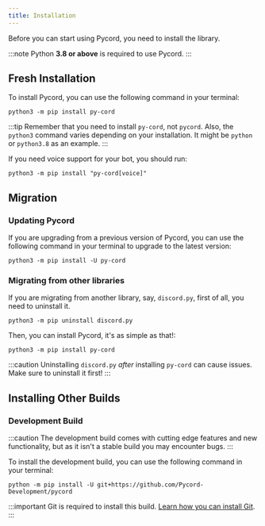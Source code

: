 ```yaml
---
title: Installation
---
```


Before you can start using Pycord, you need to install the library.

:::note
Python **3.8 or above** is required to use Pycord.
:::

## Fresh Installation

To install Pycord, you can use the following command in your terminal:

    python3 -m pip install py-cord

:::tip
Remember that you need to install `py-cord`, not `pycord`.
Also, the `python3` command varies depending on your installation. It might be `python` or `python3.8` as an example.
:::

If you need voice support for your bot, you should run:

    python3 -m pip install "py-cord[voice]"

## Migration

### Updating Pycord

If you are upgrading from a previous version of Pycord, you can use the following command in your terminal to upgrade to the latest version:

    python3 -m pip install -U py-cord

### Migrating from other libraries

If you are migrating from another library, say, `discord.py`, first of all, you need to uninstall it.

    python3 -m pip uninstall discord.py

Then, you can install Pycord, it's as simple as that!:

    python3 -m pip install py-cord

:::caution
Uninstalling `discord.py` *after* installing `py-cord` can cause issues. Make sure to uninstall it first!
:::

## Installing Other Builds

### Development Build

:::caution
The development build comes with cutting edge features and new functionality, but as it isn't a stable build you may encounter bugs.
:::

To install the development build, you can use the following command in your terminal:

    python -m pip install -U git+https://github.com/Pycord-Development/pycord

:::important
Git is required to install this build. [Learn how you can install Git]("More/git").
:::
